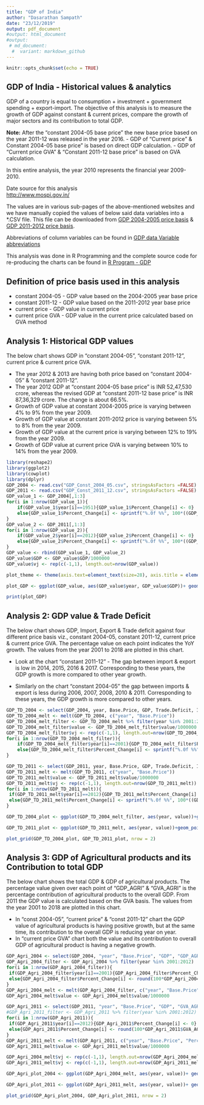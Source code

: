 ```yaml
---
title: "GDP of India"
author: "Dasarathan Sampath"
date: "23/12/2019"
output: pdf_document
#output: html_document
#output:
 # md_document:
  #  variant: markdown_github
---
```


```r
knitr::opts_chunk$set(echo = TRUE)
```

## GDP of India - Historical values & analytics

GDP of a country is equal to consumption + investment + government spending + export-import. The objective of this analysis is to measure the growth of GDP against constant & current prices, compare the growth of major sectors and its contribution to total GDP.

**Note:**
After the "constant 2004-05 base price" the new base price based on the year 2011-12 was released in the year 2016.
- GDP of "Current price" & Constant 2004-05 base price" is based on direct GDP calculation.
- GDP of "Current price GVA" & "Constant 2011-12 base price" is based on GVA calculation.

In this entire analysis, the year 2010 represents the financial year 2009-2010.

Date source for this analysis  
<http://www.mospi.gov.in/>  

The values are in various sub-pages of the above-mentioned websites and we have manually copied the values of below said data variables into a *.CSV file. This file can be downloaded from [GDP 2004-2005 price basis](https://indiaelectiondata.in/datas/GDP_Const_2004_05.csv) & [GDP 2011-2012 price basis](https://indiaelectiondata.in/datas/GDP_Const_2011_12.csv).

Abbreviations of column variables can be found in [GDP data Variable abbreviations](https://indiaelectiondata.in/datas/GDP_abbreviations.csv)

This analysis was done in R Programming and the complete source code for re-producing the charts can be found in [R Program - GDP]("https://rpubs.com/Dasarathan/GDP_of_India")

## Definition of price basis used in this analysis
- constant 2004-05 - GDP value based on the 2004-2005 year base price
- constant 2011-12 - GDP value based on the 2011-2012 year base price 
- current price - GDP value in current price
- current price GVA - GDP value in the current price calculated based on GVA method

## Analysis 1: Historical GDP values
The below chart shows GDP in "constant 2004-05", "constant 2011-12", current price & current price GVA.

- The year 2012 & 2013 are having both price based on "constant 2004-05" & "constant 2011-12". 
- The year 2012 GDP at "constant 2004-05 base price" is INR 52,47,530 crore, whereas the revised GDP at "constant 2011-12 base price" is INR 87,36,329 crore. The change is about 66.5%.
- Growth of GDP value at constant 2004-2005 price is varying between 4% to 9% from the year 2009.
- Growth of GDP value at constant 2011-2012 price is varying between 5% to 8% from the year 2009.
- Growth of GDP value at the current price is varying between 12% to 19% from the year 2009.
- Growth of GDP value at current price GVA is varying between 10% to 14% from the year 2009.


```r
library(reshape2)
library(ggplot2)
library(cowplot)
library(dplyr)
GDP_2004 <- read.csv("GDP_Const_2004_05.csv", stringsAsFactors =FALSE)
GDP_2011 <- read.csv("GDP_Const_2011_12.csv", stringsAsFactors =FALSE)
GDP_value_1 <- GDP_2004[,1:3]
for(i in 1:nrow(GDP_value_1)){
    if(GDP_value_1$year[i]==1951){GDP_value_1$Percent_Change[i] <- 0}
    else{GDP_value_1$Percent_Change[i] <- sprintf("%.0f %%", 100*((GDP_value_1$GDP[i] -GDP_value_1$GDP[i-1]) / GDP_value_1$GDP[i-1]))}
}
GDP_value_2 <- GDP_2011[,1:3]
for(i in 1:nrow(GDP_value_2)){
    if(GDP_value_2$year[i]==2012){GDP_value_2$Percent_Change[i] <- 0}
    else{GDP_value_2$Percent_Change[i] <- sprintf("%.0f %%", 100*((GDP_value_2$GDP[i] -GDP_value_2$GDP[i-1]) / GDP_value_2$GDP[i-1]))}
}
GDP_value <- rbind(GDP_value_1, GDP_value_2)
GDP_value$GDP <- GDP_value$GDP/1000000
GDP_value$vj <- rep(c(-1,1), length.out=nrow(GDP_value))

```

```r

plot_theme <- theme(axis.text=element_text(size=28), axis.title = element_text(size = 24,face = "bold"), plot.title = element_text(size=30, face = "bold"), legend.text = element_text(size = 16), legend.title=element_text(size=18), strip.text = element_text(size = 16))

plot_GDP <- ggplot(GDP_value, aes(GDP_value$year, GDP_value$GDP))+ geom_point(aes(color=GDP_value$Base.Price), size=4, pch=17)+ geom_line(aes(color = GDP_value$Base.Price)) +labs(x="Year", y="Value/millions", title="GDP Value (lacs. INR)", color="Legends")+ geom_text(aes(label = ifelse(GDP_value$GDP > 4.5, as.character(GDP_value$Percent_Change), '')), hjust = -0.25, vjust = 0.5, size = 5)+ plot_theme

print(plot_GDP)
```

## Analysis 2: GDP value & Trade Deficit

The below chart shows GDP, Import, Export & Trade deficit against four different price basis viz., constant 2004-05, constant 2011-12, current price & current price GVA. The percentage value on each point indicates the YoY growth. The values from the year 2001 to 2018 are plotted in this chart.

- Look at the chart "constant 2011-12" - The gap between import & export is low in 2014, 2015, 2016 & 2017. Corresponding to these years, the GDP growth is more compared to other year growth.

- Similarly on the chart "constant 2004-05" the gap between imports & export is less during 2006, 2007, 2008, 2010 & 2011. Corresponding to these years, the GDP growth is more compared to other years.


```r
GDP_TD_2004 <- select(GDP_2004, year, Base.Price, GDP, Trade.Deficit, Import, Export)
GDP_TD_2004_melt <- melt(GDP_TD_2004, c("year", "Base.Price"))
GDP_TD_2004_melt_filter <- GDP_TD_2004_melt %>% filter(year %in% 2001:2012)
GDP_TD_2004_melt_filter$value <- GDP_TD_2004_melt_filter$value/1000000
GDP_TD_2004_melt_filter$vj <- rep(c(-1,1), length.out=nrow(GDP_TD_2004_melt_filter))
for(i in 1:nrow(GDP_TD_2004_melt_filter)){
    if(GDP_TD_2004_melt_filter$year[i]==2001){GDP_TD_2004_melt_filter$Percent_Change[i] <- 0}
    else{GDP_TD_2004_melt_filter$Percent_Change[i] <- sprintf("%.0f %%", 100*((GDP_TD_2004_melt_filter$value[i] -GDP_TD_2004_melt_filter$value[i-1]) / GDP_TD_2004_melt_filter$value[i-1]))}
}
```

```r
GDP_TD_2011 <- select(GDP_2011, year, Base.Price, GDP, Trade.Deficit, Import, Export)
GDP_TD_2011_melt <- melt(GDP_TD_2011, c("year", "Base.Price"))
GDP_TD_2011_melt$value <- GDP_TD_2011_melt$value/1000000
GDP_TD_2011_melt$vj <- rep(c(-1,1), length.out=nrow(GDP_TD_2011_melt))
for(i in 1:nrow(GDP_TD_2011_melt)){
 if(GDP_TD_2011_melt$year[i]==2012){GDP_TD_2011_melt$Percent_Change[i] <- 0}
 else{GDP_TD_2011_melt$Percent_Change[i] <- sprintf("%.0f %%", 100*((GDP_TD_2011_melt$value[i] -GDP_TD_2011_melt$value[i-1]) / GDP_TD_2011_melt$value[i-1]))}
}
```

```r
GDP_TD_2004_plot <- ggplot(GDP_TD_2004_melt_filter, aes(year, value))+geom_point(aes(color=GDP_TD_2004_melt_filter$variable), size=4, pch=17)+facet_grid(.~GDP_TD_2004_melt_filter$Base.Price)+geom_line(aes(color = GDP_TD_2004_melt_filter$variable)) +labs(x="Year", y="Value/millions", title="GDP Value & Trade Deficit (lacs. INR)", color = "Legends")+ geom_text(aes(label = ifelse(GDP_TD_2004_melt_filter$value > 0, as.character(GDP_TD_2004_melt_filter$Percent_Change), '')), hjust = 0, vjust = GDP_TD_2004_melt_filter$vj, size = 5)+ plot_theme + scale_x_continuous(breaks = round(seq(min(GDP_TD_2004_melt_filter$year), max(GDP_TD_2004_melt_filter$year), by = 2),1))

GDP_TD_2011_plot <- ggplot(GDP_TD_2011_melt, aes(year, value))+geom_point(aes(color=GDP_TD_2011_melt$variable), size=4, pch=17)+facet_grid(.~GDP_TD_2011_melt$Base.Price)+geom_line(aes(color = GDP_TD_2011_melt$variable)) +labs(x="Year", y="Value/millions", color = "Legends")+ geom_text(aes(label = ifelse(GDP_TD_2011_melt$value > 0, as.character(GDP_TD_2011_melt$Percent_Change), '')), hjust = 0, vjust = GDP_TD_2011_melt$vj, size = 5)+ plot_theme

plot_grid(GDP_TD_2004_plot, GDP_TD_2011_plot, nrow = 2)

```

## Analysis 3: GDP of Agricultural products and its Contribution to total GDP
The below chart shows the total GDP & GDP of agricultural products. The percentage value given over each point of "GDP_AGRI" & "GVA_AGRI" is the percentage contribution of agricultural products to the overall GDP. From 2011 the GDP value is calculated based on the GVA basis. The values from the year 2001 to 2018 are plotted in this chart.

- In "const 2004-05", "current price" & "const 2011-12" chart the GDP value of agricultural products is having positive growth, but at the same time, its contribution to the overall GDP is reducing year on year.
- In "current price GVA" chart both the value and its contribution to overall GDP of agricultural product is having a negative growth.
```r
GDP_Agri_2004 <- select(GDP_2004, "year", "Base.Price", "GDP", "GDP_AGRI")
GDP_Agri_2004_filter <- GDP_Agri_2004 %>% filter(year %in% 2001:2012)
for(i in 1:nrow(GDP_Agri_2004_filter)){
 if(GDP_Agri_2004_filter$year[i]==2001){GDP_Agri_2004_filter$Percent_Change[i] <- 0}
 else{GDP_Agri_2004_filter$Percent_Change[i] <- round(100*GDP_Agri_2004_filter$GDP_AGRI[i]/GDP_Agri_2004_filter$GDP[i], digits = 2)}
}
GDP_Agri_2004_melt <- melt(GDP_Agri_2004_filter, c("year", "Base.Price", "Percent_Change"))
GDP_Agri_2004_melt$value <- GDP_Agri_2004_melt$value/1000000

GDP_Agri_2011 <- select(GDP_2011, "year", "Base.Price", "GDP", "GVA_AGRI")
#GDP_Agri_2011_filter <- GDP_Agri_2011 %>% filter(year %in% 2001:2012)
for(i in 1:nrow(GDP_Agri_2011)){
 if(GDP_Agri_2011$year[i]==2012){GDP_Agri_2011$Percent_Change[i] <- 0}
 else{GDP_Agri_2011$Percent_Change[i] <- round(100*GDP_Agri_2011$GVA_AGRI[i]/GDP_Agri_2011$GDP[i], digits = 2)}
}
GDP_Agri_2011_melt <- melt(GDP_Agri_2011, c("year", "Base.Price", "Percent_Change"))
GDP_Agri_2011_melt$value <- GDP_Agri_2011_melt$value/1000000

```

```r
GDP_Agri_2004_melt$vj <- rep(c(-1,1), length.out=nrow(GDP_Agri_2004_melt))
GDP_Agri_2011_melt$vj <- rep(c(-1,1), length.out=nrow(GDP_Agri_2011_melt))

GDP_Agri_plot_2004 <- ggplot(GDP_Agri_2004_melt, aes(year, value))+ geom_point(aes(color=variable), size=4, pch=17)+ facet_grid(.~Base.Price)+ geom_line(aes(color = GDP_Agri_2004_melt$variable))+ geom_text(aes(label= ifelse(GDP_Agri_2004_melt$variable == "GDP_AGRI", GDP_Agri_2004_melt$Percent_Change, '')),hjust = 0, vjust = GDP_Agri_2004_melt$vj, size = 5)+ labs(x="Year", y="Value/millions", title="GDP & GDP of Agricutural Products (lacs. INR)", color = "Legends") + plot_theme + scale_x_continuous(breaks = round(seq(min(GDP_Agri_2004_melt$year), max(GDP_Agri_2004_melt$year), by = 2),1))

GDP_Agri_plot_2011 <- ggplot(GDP_Agri_2011_melt, aes(year, value))+ geom_point(aes(color=variable), size=4, pch=17)+ facet_grid(.~Base.Price)+ geom_line(aes(color = GDP_Agri_2011_melt$variable))+ geom_text(aes(label= ifelse(GDP_Agri_2011_melt$variable == "GVA_AGRI", GDP_Agri_2011_melt$Percent_Change, '')),hjust = 0, vjust = GDP_Agri_2011_melt$vj, size = 5)+ labs(x="Year", y="Value/millions", color = "Legends") + plot_theme + scale_x_continuous(breaks = round(seq(min(GDP_Agri_2011_melt$year), max(GDP_Agri_2011_melt$year), by = 2),1))

plot_grid(GDP_Agri_plot_2004, GDP_Agri_plot_2011, nrow = 2)

```









